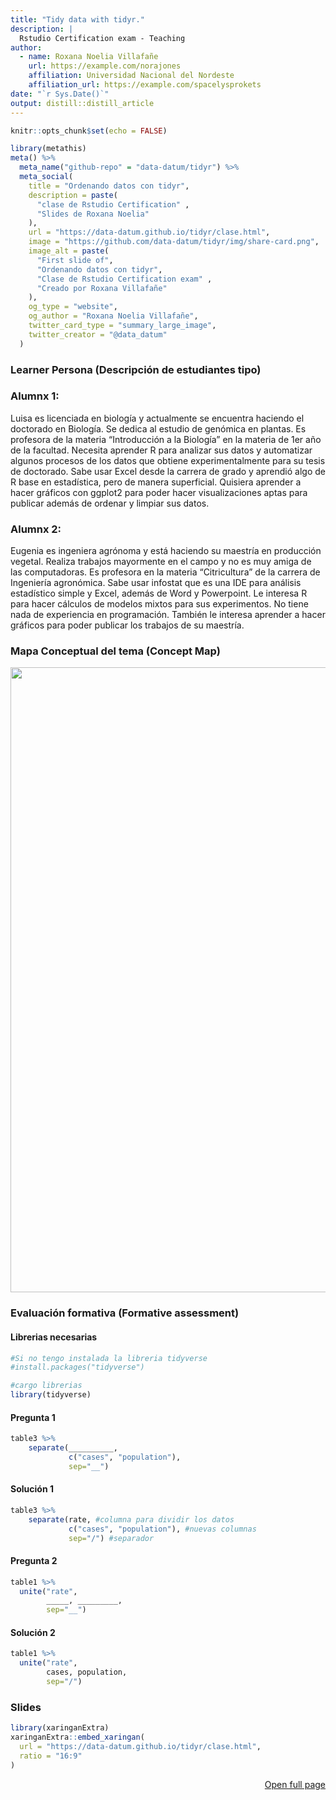 ```yaml
---
title: "Tidy data with tidyr."
description: |
  Rstudio Certification exam - Teaching
author:
  - name: Roxana Noelia Villafañe 
    url: https://example.com/norajones
    affiliation: Universidad Nacional del Nordeste
    affiliation_url: https://example.com/spacelysprokets
date: "`r Sys.Date()`"
output: distill::distill_article
---
```


```r
knitr::opts_chunk$set(echo = FALSE)
```

```r
library(metathis)
meta() %>%
  meta_name("github-repo" = "data-datum/tidyr") %>% 
  meta_social(
    title = "Ordenando datos con tidyr",
    description = paste(
      "clase de Rstudio Certification" ,
      "Slides de Roxana Noelia"
    ),
    url = "https://data-datum.github.io/tidyr/clase.html",
    image = "https://github.com/data-datum/tidyr/img/share-card.png",
    image_alt = paste(
      "First slide of",
      "Ordenando datos con tidyr",
      "Clase de Rstudio Certification exam" ,
      "Creado por Roxana Villafañe"
    ),
    og_type = "website",
    og_author = "Roxana Noelia Villafañe",
    twitter_card_type = "summary_large_image",
    twitter_creator = "@data_datum"
  )
```

### Learner Persona (Descripción de estudiantes tipo)

### Alumnx 1:

Luisa es licenciada en biología y actualmente se encuentra haciendo el doctorado en Biología. Se dedica al estudio de genómica en plantas. Es profesora de la materia “Introducción a la Biología” en la materia de 1er año de la facultad. Necesita aprender R para analizar sus datos y automatizar algunos procesos de los datos que obtiene experimentalmente para su tesis de doctorado. Sabe usar Excel desde la carrera de grado y aprendió algo de R base en estadística, pero de manera superficial. Quisiera aprender a hacer gráficos con ggplot2 para poder hacer visualizaciones aptas para publicar además de ordenar y limpiar sus datos.


### Alumnx 2:

Eugenia es ingeniera agrónoma y está haciendo su maestría en producción vegetal. Realiza trabajos mayormente en el campo y no es muy amiga de las computadoras. Es profesora en la materia “Citricultura” de la carrera de Ingeniería agronómica. Sabe usar infostat que es una IDE para análisis estadístico simple y Excel, además de Word y Powerpoint. Le interesa R para hacer cálculos de modelos mixtos para sus experimentos. No tiene nada de experiencia en programación. También le interesa aprender a hacer gráficos para poder publicar los trabajos de su maestría.

### Mapa Conceptual del tema (Concept Map)

<img src="img/map.jpg" width="1000" />


### Evaluación formativa (Formative assessment)

#### Librerias necesarias

``` r
#Si no tengo instalada la libreria tidyverse
#install.packages("tidyverse")

#cargo librerias
library(tidyverse)

```


#### Pregunta 1
``` r
table3 %>%
    separate(__________, 
             c("cases", "population"), 
             sep="__")
```

#### Solución 1

``` r
table3 %>%
    separate(rate, #columna para dividir los datos
             c("cases", "population"), #nuevas columnas
             sep="/") #separador
```

#### Pregunta 2 

```r
table1 %>%
  unite("rate",
        _____, _________,
        sep="__")
```



#### Solución 2

```r
table1 %>%
  unite("rate",
        cases, population,
        sep="/")
```


### Slides



```r
library(xaringanExtra)
xaringanExtra::embed_xaringan(
  url = "https://data-datum.github.io/tidyr/clase.html",
  ratio = "16:9"
)
```


<p style="text-align:right;">[<i class="fas fa-external-link-alt"></i> Open full page]("https://data-datum.github.io/tidyr/clase.html#1)</p>

